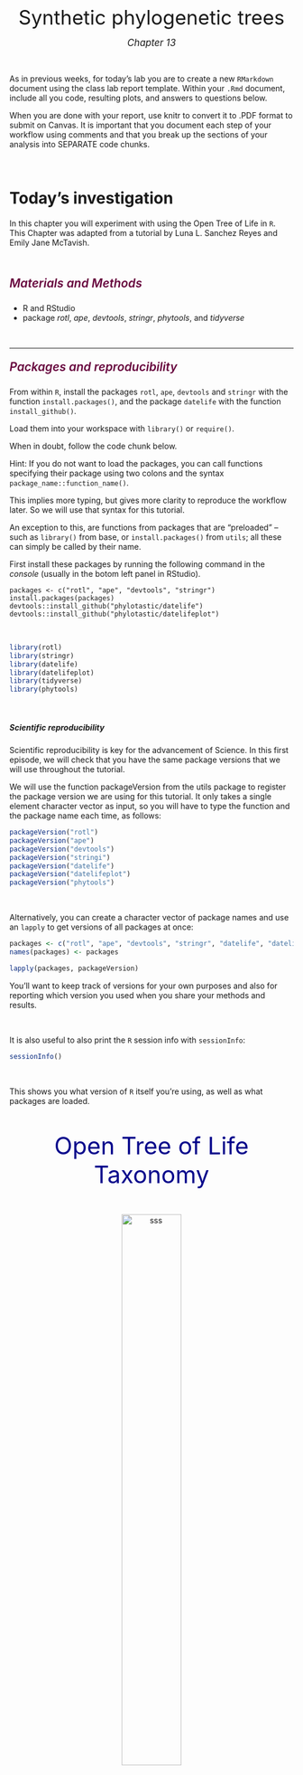 <p style="text-align: center;">[Synthetic phylogenetic trees]{style="font-size:250%; font-weight:400"}</p>

<p style="text-align: center;">[*Chapter 13*]{style="font-size:120%; font-weight:400"}</p>

&nbsp;

As in previous weeks, for today's lab you are to create a new `RMarkdown` document using the class lab report template. Within your `.Rmd` document, include all you code, resulting plots, and answers to questions below. 

When you are done with your report, use knitr to convert it to .PDF format to submit on Canvas. 
It is important that you document each step of your workflow using comments and that you break up the sections of your analysis into SEPARATE code chunks.

&nbsp;

# **Today's investigation** 

In this chapter you will experiment with using the Open Tree of Life in `R`. This Chapter was adapted from a tutorial by Luna L. Sanchez Reyes and Emily Jane McTavish. 

&nbsp;

##### [Materials and Methods]{style="color:#66023C; font-size:150%; font-weight:600"}

-   R and RStudio
-   package *rotl*, *ape*, *devtools*, *stringr*, *phytools*, and *tidyverse*

&nbsp;

------------------------------------------------------------------------

##### [Packages and reproducibility]{style="color:#66023C; font-size:150%; font-weight:600"}

From within `R`, install the packages `rotl`, `ape`, `devtools` and `stringr` with the function `install.packages()`, and the package `datelife` with the function `install_github()`.

Load them into your workspace with `library()` or `require()`.

When in doubt, follow the code chunk below.

Hint: If you do not want to load the packages, you can call functions specifying their package using two colons and the syntax `package_name::function_name()`.

This implies more typing, but gives more clarity to reproduce the workflow later. So we will use that syntax for this tutorial.

An exception to this, are functions from packages that are “preloaded” –such as `library()` from base, or `install.packages()` from `utils`; all these can simply be called by their name.

First install these packages by running the following command in the *console* (usually in the botom left panel in RStudio). 

```
packages <- c("rotl", "ape", "devtools", "stringr")
install.packages(packages)
devtools::install_github("phylotastic/datelife")
devtools::install_github("phylotastic/datelifeplot")
```

&nbsp;

``` r
library(rotl)
library(stringr)
library(datelife)
library(datelifeplot)
library(tidyverse)
library(phytools)
```

&nbsp;

##### Scientific reproducibility

Scientific reproducibility is key for the advancement of Science. In this first episode, we will check that you have the same package versions that we will use throughout the tutorial.

We will use the function packageVersion from the utils package to register the package version we are using for this tutorial. It only takes a single element character vector as input, so you will have to type the function and the package name each time, as follows:

``` r
packageVersion("rotl")
packageVersion("ape")
packageVersion("devtools")
packageVersion("stringi")
packageVersion("datelife")
packageVersion("datelifeplot")
packageVersion("phytools")
```

&nbsp;

Alternatively, you can create a character vector of package names and use an `lapply` to get versions of all packages at once:

``` r 
packages <- c("rotl", "ape", "devtools", "stringr", "datelife", "datelifeplot")
names(packages) <- packages

lapply(packages, packageVersion)
```
You'll want to keep track of versions for your own purposes and also for reporting which version you used when you share your methods and results. 

&nbsp;

It is also useful to also print the `R` session info with `sessionInfo`:

``` r
sessionInfo()
```

&nbsp;

This shows you what version of `R` itself you're using, as well as what packages are loaded. 

&nbsp;

<p style="text-align: center;">[Open Tree of Life Taxonomy]{style="color:darkblue; font-size:300%; font-weight:400"}</p>

&nbsp; 

<center> 

![sss](images/otl.png){width=50%}

</center>

&nbsp; 

The <a href="https://tree.opentreeoflife.org/about/taxonomy-version/ott3.2" target="_blank">Open Tree of Life Taxonomy</a> (OTT from now on) synthesizes taxonomic information from different sources and assigns each taxon a unique numeric identifier, which we refer to as the OTT id. To interact with the OTT (and any other Open Tree of Life services) using `R`, we will learn how to use the functions from the `rotl` package.

&nbsp;

<center> 

![](images/rotl.png){width=30%}

</center>

&nbsp; 

To deal with synonyms and scientific name misspellings, the Open Tree Taxonomy uses the <a href="https://tnrs.biendata.org" target="_blank">Taxonomic Name Resolution Service</a>, that allows linking scientific names to a unique OTT id, while dealing with misspellings, synonyms and scientific name variants. The functions from rotl that interact with OTT’s TNRS start with “tnrs_”.

&nbsp;

#### Get OTT ids for a taxon

To get OTT ids for a `taxon` or set of `taxa` (e.g a species, genus, family, or some other taxonomic level) we will use the function `tnrs_match_names()`. This function takes a character vector of one or more scientific names as main argument.

Do a `tnrs_match_names()` run for the amphibians (Amphibia). Save the output to an object named `resolved_name.`
Try different misspellings and synonyms of your taxon to see TNRS in action.

``` r
resolved_name <- rotl::tnrs_match_names(names = "amphibian")
resolved_name
```
&nbsp;

Once you are comfortable with running the function `tnrs_match_names`, move on to explore the structure of the output.

&nbsp;

#### The ‘match_names’ object

As we can tell from the data printed to screen, the output of the `tnrs_match_names` function is some sort of a data table. In `R` (and all object-oriented programmming languages), defined data structures called classes are assigned to objects. This makes data manipulation and usage of objects across different functions much easier. Redundantly, a class is defined as a data structure that is the same among all objects that belong to the same class. However, we can do more to understand the structure of any class. To get the name of the class of the `tnrs_match_names()` output, we will use the function class.

``` r
class(resolved_name)
```
As you can see, an object can belong to one or more classes.

Indeed, R is telling us that the output of `tnrs_match_names()` is a data frame (a type of table) and a ‘match_names’ object, which is in turn a data frame with exactly 7 named columns: `search_string`, `unique_name`, `approximate_match`, `ott_id`, `is_synonym`, `flags`, and `number_matches.`

&nbsp;

Next, we will explore the kinds of data that are stored in each of the columns of a ‘match_names’ object.

&nbsp;

#### Kinds of data stored in a ‘match_names’ object

You should have a good idea by now of what type of data is stored in the `ott_ids` column.

&nbsp;

**Questions:**

1. Can you guess what type of data is displayed in the column `search_string` and `unique_name`?

2. How about `is_synonym`?

&nbsp;

The column `approximate_match` tells us whether the unique name was inferred from the search string using approximate matching (TRUE) or not (FALSE).

Finally, the `flags` column tells us if our unique name has been flagged in the OTT (TRUE) or not (FALSE). It also indicates the type of flag associated to the taxon. Flags are markers that indicate if the taxon in question is problematic and should be included in further analyses of the Open Tree workflow. You can read more about flags in the <a href="https://github.com/OpenTreeOfLife/reference-taxonomy/wiki/Taxon-flags" target="_blank">Open Tree wiki</a>.

Now we know what kind of data is retrieved by the `tnrs_match_names()` function. Pretty cool!

&nbsp;

#### Get OTT ids for multiple taxon names at a time

Now that we know about classes and the data structure of the `tnrs_match_names` output, we will learn how to use the `tnrs_match_names` function for multiple taxa. In this case, you will have to create a character vector with your taxon names and use it as input for `tnrs_match_names`:

&nbsp;

Do a `tnrs_match_names()` run for the amphibians (Amphibia), the genus of the cat (*Felis*), the family of dolphins (Delphinidae), and the class of birds (Aves). Save the output to an object named `resolved_names.`

&nbsp;

<center> 

![](images/animals.png){width=50%}

</center>

&nbsp;

Again, you can try different misspellings and synonyms of your taxa to see TNRS in action.

``` r
my_taxa <- c("amphibian", "felis", "canis, "delphinidae", "aves", "primates")
resolved_names <- rotl::tnrs_match_names(names = my_taxa, context_name = "All life")
resolved_names
```

&nbsp;

You should get a matched named for all the taxa in this example. If you do not get a match for all your taxa, and you get an unexpected warning message, it means that the `tnrs_match_names` function might not be working as expected. 

&nbsp;

Next, we are going to learn how to extract specific pieces of data from a ‘match_names’ object to use in other functions and workflows.

&nbsp;

#### Extracting data from a ‘match_names’ object

It is easy to access elements from a ‘match_names’ object using it's column name, like this:

``` r
resolved_names$unique_name
```

The ‘match_names’ object has a relatively simple structure that is easy to explore and mine. We will see later that the outputs of other `rotl` functions are more complicated and accessing their elements requires a lot of hacking. Fortunately, the rotl creators have added some functions that allow interacting with these complicated outputs. The functions `unique_name()`, `ott_id()`, and `flags()` extract values from the respective columns of a ‘match_names’ object, in the form of a list instead of a vector. To extract data from the other columns there are no specialized functions, so you will have to index.

&nbsp;

[Challenge 1]{style="color:#66023C; font-size:150%; font-weight:600"}

You now have a ‘match_names’ object that we called `resolved_names.` Extract the OTT ids from it and store them in an object we will call `my_ott_ids`.

*Hint:* use your knowledge on data frames and tables to extract the data from the `ott_id` column.

&nbsp;

If you just want to look a partiular row, you can use the `inspect()` function from rotl

``` r
rotl::inspect(resolved_names, taxon_name = "Delphinidae")
```

&nbsp;

[Challenge 2]{style="color:#66023C; font-size:150%; font-weight:600"}

Can you think of another way to extract the *Delphinidae* row? 

*Hint:* consider using data frame wrangling from the `tidyverse` package. 

&nbsp;

Now you know how to get OTT ids from a bunch of taxa of interest. Next, we'll explore what exactly you can do with these. 

&nbsp;

------------------------------------------------------------------------

<p style="text-align: center;">[Building a Synthetic Tree]{style="color:darkblue; font-size:300%; font-weight:400"}</p>

&nbsp;

The synthetic Open Tree of Life (**synthetic OpenTree** from now on) summarizes information from trees from peer-reviewed and published studies that have been uploaded to the OpenTree database (the Phylesystem) through a <a href="https://tree.opentreeoflife.org/curator" target="_blank">curator system</a>.

Functions from the `rotl` package that interact with the synthetic OpenTree start with `tol_`.

To access general information about the current synthetic OpenTree, we can use the function `tol_about()`. This function requires no argument.

``` r 
rotl::tol_about()
```

&nbsp;

**Question:**

3. How many trees, studies, and tips (terminal taxa) are in the current version of OpenTree?

&nbsp;

The tree is huge! So, what if we just want a small piece of the whole synthetic OpenTree? Well, now that we have some interesting taxon OTT ids, we can easily do this.

&nbsp;

#### Induced subtrees

The function `tol_induced_subtree()` allows us to get a tree of taxa from different taxonomic ranks.

``` r
resolved_names$ott_id
my_tree <- rotl::tol_induced_subtree(ott_ids = resolved_names$ott_id)
```

&nbsp;

Let’s look at the output of `tol_induced_subtree()`.

``` r
my_tree
```

&nbsp;

`R` is telling us that we have a rooted tree with no branch lengths and 5 tips. If we check the class of the output, we will verify that it is a **‘phylo’ object**.

``` r
class(my_tree)
```

&nbsp;

A ‘phylo’ object is a data structure that stores the necessary information to build a tree. There are several functions from different packages to plot trees or ‘phylo’ objects in `R` (e.g., `phytools`). For now, we will use the one from the legendary ape package `plot.phylo()`:

``` r
ape::plot.phylo(my_tree, cex = 2) # or just plot(my_tree, cex = 2)
```

&nbsp;

This is cool! 

Now, *what if you want a piece of the synthetic OpenTree containing all descendants of your taxa of interest?*

&nbsp;

#### Subtree of one taxon

We can extract a subtree of all descendants of one taxon at a time using the function `tol_subtree()` and an OTT id of your choosing. Let’s extract a subtree of all amphibians.

&nbsp;

First, get its OTT id. It is already stored in our `resolved_names` object:

``` r
amphibia_ott_id <- resolved_names %>% dplyr::filter(unique_name == "Amphibia") %>% select(ott_id)
amphibia_ott_id
```

&nbsp;

Now, extract the subtree from the synthetic OpenTree using `tol_subtree()`.

``` r
amphibia_subtree <- rotl::tol_subtree(ott_id = amphibia_ott_id$ott_id)
```

&nbsp;

Let’s look at the output:

``` r
amphibia_subtree
```
This is a large tree! We will have a hard time plotting it.

&nbsp;

We can extract and plot a subtree for the genus *Felis* It should be way smaller!

``` r
# retrieve the felis ott id
felis_ott_id <- resolved_names %>% dplyr::filter(unique_name == "Felis") %>% select(ott_id)
felis_ott_id

# use the felis ott id to build a subtree
felis_subtree <- rotl::tol_subtree(felis_ott_id$ott_id)
ape::plot.phylo(felis_subtree)
```

&nbsp;

##### [Get an induced subtree of all taxa within a taxonomic rank]{style="color:#66023C; font-size:150%; font-weight:600"}

There is not a specific function in the package `rotl` that gets all taxa from a given taxonomic rank. We will now shift to the `datelife` package and use the `get_ott_children()` function, that extracts OTT ids of all taxa from a rank specified by the argument `ott_rank.`

&nbsp;

Let’s get all amphibian families.

``` r 
amphibia_families <- datelife::get_ott_children(ott_ids = amphibia_ott_id$ott_id, ott_rank = "family")
class(amphibia_families)
```
Note that amphibia_families (resulting from `datelife::get_ott_children()`) is a list. One good way to explore lists is to view it in RStudio. Enter the following `View()` command into the console. 

``` 
View(amphibia_families)
```

&nbsp;

Now we can get the induced subtree using the amphibian families’ OTT ids.

&nbsp;

[Challenge 3]{style="color:#66023C; font-size:150%; font-weight:600"}

Explore `View(amphibia_families)` and you'll see that the OTT IDs are nested in the list structure. There are at least two different ways to extract them from the list, see if you can figure one out to generate the Amphibia subtree:

``` r
amphibia_families_subtree <- rotl::tol_induced_subtree(<insert ott ids here>)
```

&nbsp;

**Questions:** 

4. What is the structure of `amphibia_families`? Explain. 

5. How many tips does the amphibian families phylo object (tree) have?

6. Plot the amphibian families tree! Look at the arguments of function `tol_induced_subtree()` with `??tol_induced_subtree()` to plot without OTT IDs in the tip labels. 

&nbsp;

##### [Synthesizing a timetree]{style="color:#66023C; font-size:150%; font-weight:600"}

Say you are interested in understanding and visualizing the time frame in which the tips and ancestors on your tree diverged and diversified. 
Standard phylogenetic trees are generally **phylograms**, in which branch lengths correspond to divergence (*i.e.* how much change has occurred since the branches split from a common ancestor). 
To know how much *time* has passed since branches or species split from a common ancestor, a model (such as a molecular clock model) must be applied to convert the phylogram into a **chronogram** (also known as a **timetree**.

In `rotl`, you can search the chronogram database to try and build a synthetic chronogram of your taxon of interest. 

&nbsp;

#### Search the OpenTree chronogram database using datelife

Let's build a synthetic chronogram of *Canis*.

First, we need to find the OTT ID of the most recent common ancestor (MRCA) of *Canis.*

``` r
canis_node_info <- rotl::tol_node_info(canis_ott_id$ott_id)
canis_mrca <- canis_node_info[["node_id"]] # this will get us the actual ID itself rather than data frame or a list
```

&nbsp;

In the package `datelife`, we have implemented a workflow that extracts all studies containing information from at least two taxa. You can get all source chronograms from an induced subtree, as long as the tip labels are in the “name” format (and not the default “name_and_id”).

`datelife` takes as input either a tree with tip labels as scientific names (and not names and ids), or a vector of scientific names.

Get a *Canis* subtree with tip labels that do not contain the OTT id.

``` r
canis_node_subtree <- rotl::tol_subtree(node_id = canis_mrca, label = "name")
canis_node_subtree
```

&nbsp;

Now, you can use that tree as input for the `get_datelife_result()` function.

``` r
canis_dr <- datelife::get_datelife_result(canis_node_subtree)
```
We have now a list of matrices storing time of lineage divergence data for all taxon pairs. Lists are named with the study citation, so we have that information handy at all times.

&nbsp;

Let’s explore the output.

``` r 
class(canis_dr)
```

&nbsp;

Notice `canis_dr` is class *list*. Lists are very useful data formats in `R`! RStudio makes it easy to click around the list object and see what it contains. Try this:

``` 
View(canis_dr)
```

&nbsp;

To access elements of a list, you can either use indexing (the numerical position in the list) or, if the elements are named, the name. Let's look at the first element of the `canis_dr` list. 

``` r
canis_dr[1]
```

&nbsp;

A shortcut to look at the last element of the list is to take advantage of the function `length()`.

``` r
canis_dr[length(canis_dr)]
 ```

&nbsp;

#### Retrieve and plot your chronograms

Then, it is really easy to go from a matrix to a tree, using the function `summarize_datelife_result()` with the option `summary_format = "phylo_all"`. Note the printed output returns a summary of taxa that have branch length information in the database.


``` r
canis_phylo_all <-  datelife::summarize_datelife_result(canis_dr, summary_format = "phylo_all")
```

&nbsp;

To plot the resulting tree, you can use the `plot.phylo()` function from `ape.` You can also use `datelifeplot` functions, such as `plot_phylo_all()` in the Console for an interactive plot that adds the study citation as title, as well as a geo-chrono-stratigraphic axis for a time reference.

Run the following in the console: 

``` 
datelifeplot::plot_phylo_all(chronograms = canis_phylo_all, plot_height = 4, plot_width = 6)
```

&nbsp;

Plot each tree sparately using list indexing. 

``` r
ape::plot.phylo(canis_phylo_all[<insert a number here>])
```

&nbsp;

Now that we have a collection of chronograms containing our taxa of interest, we can go on to summarize the information in them into a single chronogram.

There is no consensus on the best way to do this, but the fastest one is using the median of node ages for each node with available information, and then evenly distributing ages across nodes.

``` r
canis_phylo_median <-  datelife::summarize_datelife_result(canis_dr, summary_format = "phylo_median")
```

&nbsp;

Now plot your chronogram!

``` r
ape::plot.phylo(canis_phylo_median, cex = 1.2)

# Add the time axis:
ape::axisPhylo()

# And a little hack to add the axis name:
graphics::mtext("Time (myrs)", side = 1, line = 2, at = max(get("last_plot.phylo",envir = .PlotPhyloEnv)$xx) * 0.5)
```

&nbsp;

**Questions:** 

7. What is the approximate age of the MRCA of *Lycalopex*?

8. What is the approximate age of the MRCA of all the members of your *Canis* tree?

--------------------------------------------------------------------------------

##### [**Stop, Think, Do:**]{style="color:#66023C; font-size:100%; font-weight:600"} 

Produce a tree, with names on the tips, of a group of interest. This can be related to your resarch or any other organism you want. 

- Play around with different taxon sets to find an appropriate group so that your tree is not too big or too small (aim for 20-60 tips or so). 
- In a few sentences, describe some things you can learn about relationships in your tree. Explain. 

&nbsp;

**Great Work!**

&nbsp;

------------------------------------------------------------------------

This lab activity was originally written by Luna L. Sanchez Reyes and Emily Jane McTavish (see <a href="https://github.com/McTavishLab/R_OpenTree_tutorials/tree/gh-pages" target="_blank">https://github.com/McTavishLab/R_OpenTree_tutorials/tree/gh-pages</a>) and modified by Jenna Ekwealor. 

**Open Tree of Life** aims to construct a comprehensive, dynamic and digitally-available tree of life by synthesizing published phylogenetic trees along with taxonomic data. The project is a collaborative effort between 11 PIs across 10 institutions. Funded by NSF ABI #1759838, NSF AVAToL #1208809. More information and tutorials at <a href="https://opentreeoflife.github.io" target="_blank">opentreeoflife.org</a>.



